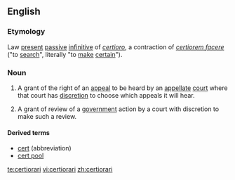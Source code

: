 ==English==

===Etymology===
Law {{etyl|la}} [[present]] [[passive]] [[infinitive]] of ''[[certioro]]'', a contraction of ''[[certiorem facere]]'' ("to [[search]]", literally "to [[make]] [[certain]]").

===Noun===
{{wikipedia}}
{{en-noun|-}}

# {{US}} {{legal}} A grant of the right of an [[appeal]] to be heard by an [[appellate]] [[court]] where that court has [[discretion]] to choose which appeals it will hear.
# {{British}} {{legal}} A grant of review of a [[government]] action by a court with discretion to make such a review.

====Derived terms====
* [[cert]] (abbreviation)
* [[cert pool]]

[[te:certiorari]]
[[vi:certiorari]]
[[zh:certiorari]]